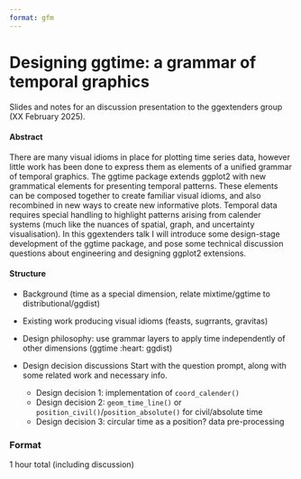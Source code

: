 ```yaml
---
format: gfm
---
```


<!-- README.md is generated from README.qmd. Please edit that file -->

# Designing ggtime: a grammar of temporal graphics

<!-- badges: start -->
<!-- badges: end -->

Slides and notes for an discussion presentation to the ggextenders group (XX February 2025).

<!-- A recording of this presentation is available on YouTube here: <https://www.youtube.com/watch?v=> -->

<!-- [![](preview.jpg)](https://www.youtube.com/watch?v=) -->

#### Abstract

There are many visual idioms in place for plotting time series data, however little work has been done to express them as elements of a unified grammar of temporal graphics. The ggtime package extends ggplot2 with new grammatical elements for presenting temporal patterns. These elements can be composed together to create familiar visual idioms, and also recombined in new ways to create new informative plots. Temporal data requires special handling to highlight patterns arising from calender systems (much like the nuances of spatial, graph, and uncertainty visualisation). In this ggextenders talk I will introduce some design-stage development of the ggtime package, and pose some technical discussion questions about engineering and designing ggplot2 extensions.

#### Structure

* Background (time as a special dimension, relate mixtime/ggtime to distributional/ggdist)
* Existing work producing visual idioms (feasts, sugrrants, gravitas)
* Design philosophy: use grammar layers to apply time independently of other dimensions (ggtime :heart: ggdist)
* Design decision discussions
  Start with the question prompt, along with some related work and necessary info.
  
  * Design decision 1: implementation of `coord_calender()`
  * Design decision 2: `geom_time_line()` or `position_civil()`/`position_absolute()` for civil/absolute time
  * Design decision 3: circular time as a position? data pre-processing

### Format

1 hour total (including discussion)
